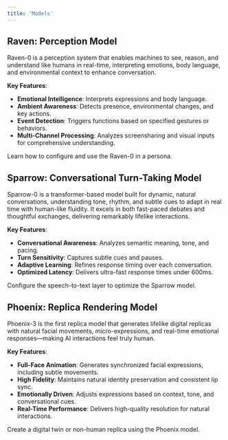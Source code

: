 ```yaml
---
title: 'Models'
---
```


## Raven: Perception Model

Raven-0 is a perception system that enables machines to see, reason, and understand like humans in real-time, interpreting emotions, body language, and environmental context to enhance conversation.

**Key Features**:
- **Emotional Intelligence**: Interprets expressions and body language.
- **Ambient Awareness**: Detects presence, environmental changes, and key actions.
- **Event Detection**: Triggers functions based on specified gestures or behaviors.
- **Multi-Channel Processing**: Analyzes screensharing and visual inputs for comprehensive understanding.

<Card title="Perception" icon="eye" href="/sections/conversational-video-interface/persona/perception">
Learn how to configure and use the Raven-0 in a persona.
</Card>

## Sparrow: Conversational Turn-Taking Model

Sparrow-0 is a transformer-based model built for dynamic, natural conversations, understanding tone, rhythm, and subtle cues to adapt in real time with human-like fluidity. It excels in both fast-paced debates and thoughtful exchanges, delivering remarkably lifelike interactions.

**Key Features**:
- **Conversational Awareness**: Analyzes semantic meaning, tone, and pacing.
- **Turn Sensitivity**: Captures subtle cues and pauses.
- **Adaptive Learning**: Refines response timing over each conversation.
- **Optimized Latency**: Delivers ultra-fast response times under 600ms.

<Card title="STT" icon="comments" href="/sections/conversational-video-interface/persona/stt">
Configure the speech-to-text layer to optimize the Sparrow model.
</Card>

## Phoenix: Replica Rendering Model

Phoenix-3 is the first replica model that generates lifelike digital replicas with natural facial movements, micro-expressions, and real-time emotional responses—making AI interactions feel truly human.

**Key Features**:
- **Full-Face Animation**: Generates synchronized facial expressions, including subtle movements.
- **High Fidelity**: Maintains natural identity preservation and consistent lip sync.
- **Emotionally Driven**: Adjusts expressions based on context, tone, and conversational cues.
- **Real-Time Performance**: Delivers high-quality resolution for natural interactions.

<Card title="Create a Replica" icon="user-group" href="/sections/replica/quickstart">
Create a digital twin or non-human replica using the Phoenix model.
</Card>


